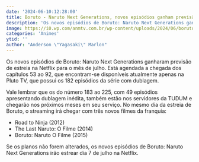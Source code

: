```yaml
---
date: '2024-06-10:12:28:00'
title: Boruto - Naruto Next Generations, novos episódios ganham previsão na Netflix
description: 'Os novos episódios de Boruto: Naruto Next Generations ganharam previsão de estreia na Netflix para o mês de julho. Está agendada a chegada dos capítulos 53 ao 92, que encontram-se disponíveis atualmente apenas na Pluto TV, que possui os 182 episódios da série com dublagem.'
image: https://i0.wp.com/anmtv.com.br/wp-content/uploads/2024/06/boruto-naruto-1-1.jpg?w=800&ssl=1
categories: 'Animes'
ytid: ''
author: "Anderson \"Yagasaki\" Marlon"
---
```


Os novos episódios de Boruto: Naruto Next Generations ganharam previsão de estreia na Netflix para o mês de julho. Está agendada a chegada dos capítulos 53 ao 92, que encontram-se disponíveis atualmente apenas na Pluto TV, que possui os 182 episódios da série com dublagem.

Vale lembrar que os do número 183 ao 225, com 49 episódios apresentando dublagem inédita, também estão nos servidores da TUDUM e chegarão nos próximos meses em seu serviço. No mesmo dia da estreia de Boruto, o streaming irá chegar com três novos filmes da franquia:

- Road to Ninja (2012)
- The Last Naruto: O Filme (2014)
- Boruto: Naruto O Filme (2015)

Se os planos não forem alterados, os novos episódios de Boruto: Naruto Next Generations irão estrear dia 7 de julho na Netflix.
